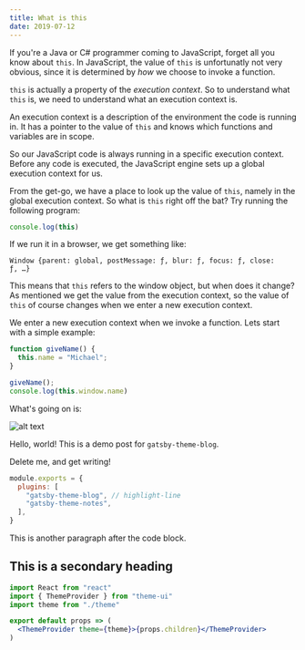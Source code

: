 ```yaml
---
title: What is this
date: 2019-07-12
---
```


If you're a Java or C# programmer coming to JavaScript, forget all you know about `this`.
In JavaScript, the value of `this` is unfortunatly not very obvious, since it is determined by _how_ we choose to invoke a function.

`this` is actually a property of the _execution context_. So to understand what `this` is, we need to understand what an execution context is.

An execution context is a description of the environment the code is running in.
It has a pointer to the value of `this` and knows which functions and variables are in scope.

So our JavaScript code is always running in a specific execution context.
Before any code is executed, the JavaScript engine sets up a global execution context for us.

From the get-go, we have a place to look up the value of `this`, namely in the global execution context.
So what is `this` right off the bat? Try running the following program:

```js
console.log(this)
```

If we run it in a browser, we get something like:

```
Window {parent: global, postMessage: ƒ, blur: ƒ, focus: ƒ, close: ƒ, …}
```

This means that `this` refers to the window object, but when does it change?
As mentioned we get the value from the execution context, so the value of `this` of course changes when we enter a new execution context.

We enter a new execution context when we invoke a function. Lets start with a simple example:

```js
function giveName() {
  this.name = "Michael";
}

giveName();
console.log(this.window.name)
```

What's going on is:

![alt text](execution-context-01.svg "Logo Title Text 1")

Hello, world! This is a demo post for `gatsby-theme-blog`.

Delete me, and get writing!

```js:title=gatsby-config.js
module.exports = {
  plugins: [
    "gatsby-theme-blog", // highlight-line
    "gatsby-theme-notes",
  ],
}
```

This is another paragraph after the code block.

## This is a secondary heading

```jsx
import React from "react"
import { ThemeProvider } from "theme-ui"
import theme from "./theme"

export default props => (
  <ThemeProvider theme={theme}>{props.children}</ThemeProvider>
)
```
